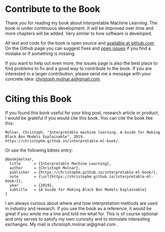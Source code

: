 # Contribute to the Book {#contribute}

Thank you for reading my book about Interpretable Machine Learning.
The book is under continuous development.
It will be improved over time and more chapters will be added.
Very similar to how software is developed.

All text and code for the book is open source and [available at github.com](https://github.com/christophM/interpretable-ml-book).
On the Github page you can suggest fixes and [open issues](https://github.com/christophM/interpretable-ml-book/issues) if you find a mistake or if something is missing.

If you want to help out even more, the issues page is also the best place to find problems to fix and a good way to contribute to the book.
If you are interested in a larger contribution, please send me a message with your concrete idea: [christoph.molnar.ai@gmail.com](mailto:christoph.molnar.ai@gmail.com).



# Citing this Book {#cite}

If you found this book useful for your blog post, research article or product, I would be grateful if you would cite this book.
You can cite the book like this:


    Molnar, Christoph. "Interpretable machine learning. A Guide for Making Black Box Models Explainable", 2019. https://christophm.github.io/interpretable-ml-book/.

Or use the following bibtex entry:


    @book{molnar,
      title      = {Interpretable Machine Learning},
      author     = {Christoph Molnar},
      publisher  = {https://christophm.github.io/interpretable-ml-book/},
      note       = {\url{https://christophm.github.io/interpretable-ml-book/}},
      year       = {2019},
      subtitle   = {A Guide for Making Black Box Models Explainable}
    }


I am always curious about where and how interpretation methods are used in industry and research.
If you use the book as a reference, it would be great if you wrote me a line and told me what for. 
This is of course optional and only serves to satisfy my own curiosity and to stimulate interesting exchanges. 
My mail is christoph.molnar.ai@gmail.com .
